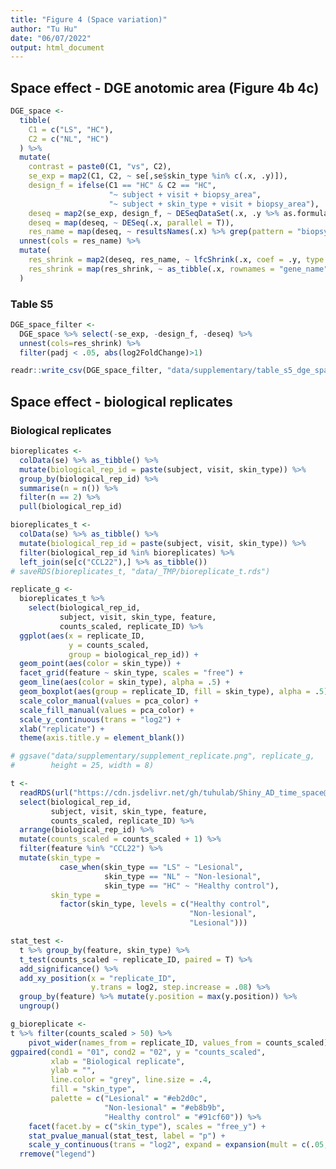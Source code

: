 ```yaml
---
title: "Figure 4 (Space variation)"
author: "Tu Hu"
date: "06/07/2022"
output: html_document
---
```


## Space effect - DGE anotomic area (Figure 4b 4c)
```r
DGE_space <-
  tibble(
    C1 = c("LS", "HC"),
    C2 = c("NL", "HC")
  ) %>% 
  mutate(
    contrast = paste0(C1, "vs", C2),
    se_exp = map2(C1, C2, ~ se[,se$skin_type %in% c(.x, .y)]),
    design_f = ifelse(C1 == "HC" & C2 == "HC", 
                      "~ subject + visit + biopsy_area", 
                      "~ subject + skin_type + visit + biopsy_area"),
    deseq = map2(se_exp, design_f, ~ DESeqDataSet(.x, .y %>% as.formula)),
    deseq = map(deseq, ~ DESeq(.x, parallel = T)),
    res_name = map(deseq, ~ resultsNames(.x) %>% grep(pattern = "biopsy_area", ., value = T))) %>% 
  unnest(cols = res_name) %>% 
  mutate(
    res_shrink = map2(deseq, res_name, ~ lfcShrink(.x, coef = .y, type = "apeglm", parallel = T)),
    res_shrink = map(res_shrink, ~ as_tibble(.x, rownames = "gene_name"))
  )
```

### Table S5
```r
DGE_space_filter <- 
  DGE_space %>% select(-se_exp, -design_f, -deseq) %>% 
  unnest(cols=res_shrink) %>% 
  filter(padj < .05, abs(log2FoldChange)>1)

readr::write_csv(DGE_space_filter, "data/supplementary/table_s5_dge_space.csv")
```

## Space effect - biological replicates

### Biological replicates
```r
bioreplicates <-
  colData(se) %>% as_tibble() %>% 
  mutate(biological_rep_id = paste(subject, visit, skin_type)) %>%
  group_by(biological_rep_id) %>% 
  summarise(n = n()) %>% 
  filter(n == 2) %>% 
  pull(biological_rep_id)

bioreplicates_t <- 
  colData(se) %>% as_tibble() %>% 
  mutate(biological_rep_id = paste(subject, visit, skin_type)) %>% 
  filter(biological_rep_id %in% bioreplicates) %>% 
  left_join(se[c("CCL22"),] %>% as_tibble())
# saveRDS(bioreplicates_t, "data/_TMP/bioreplicate_t.rds")

replicate_g <-
  bioreplicates_t %>% 
    select(biological_rep_id, 
           subject, visit, skin_type, feature, 
           counts_scaled, replicate_ID) %>% 
  ggplot(aes(x = replicate_ID, 
             y = counts_scaled, 
             group = biological_rep_id)) + 
  geom_point(aes(color = skin_type)) + 
  facet_grid(feature ~ skin_type, scales = "free") + 
  geom_line(aes(color = skin_type), alpha = .5) + 
  geom_boxplot(aes(group = replicate_ID, fill = skin_type), alpha = .5) + 
  scale_color_manual(values = pca_color) + 
  scale_fill_manual(values = pca_color) + 
  scale_y_continuous(trans = "log2") +
  xlab("replicate") +
  theme(axis.title.y = element_blank())

# ggsave("data/supplementary/supplement_replicate.png", replicate_g,
#        height = 25, width = 8)
```

```r
t <-
  readRDS(url("https://cdn.jsdelivr.net/gh/tuhulab/Shiny_AD_time_space@master/data/bioreplicate_t.rds")) %>%
  select(biological_rep_id,
         subject, visit, skin_type, feature,
         counts_scaled, replicate_ID) %>%
  arrange(biological_rep_id) %>%
  mutate(counts_scaled = counts_scaled + 1) %>%
  filter(feature %in% "CCL22") %>% 
  mutate(skin_type = 
           case_when(skin_type == "LS" ~ "Lesional",
                     skin_type == "NL" ~ "Non-lesional",
                     skin_type == "HC" ~ "Healthy control"),
         skin_type = 
           factor(skin_type, levels = c("Healthy control",
                                        "Non-lesional",
                                        "Lesional")))

stat_test <-
  t %>% group_by(feature, skin_type) %>%
  t_test(counts_scaled ~ replicate_ID, paired = T) %>%
  add_significance() %>%
  add_xy_position(x = "replicate_ID",
                  y.trans = log2, step.increase = .08) %>%
  group_by(feature) %>% mutate(y.position = max(y.position)) %>%
  ungroup()

g_bioreplicate <- 
t %>% filter(counts_scaled > 50) %>% 
    pivot_wider(names_from = replicate_ID, values_from = counts_scaled) %>% 
ggpaired(cond1 = "01", cond2 = "02", y = "counts_scaled",
         xlab = "Biological replicate",
         ylab = "",
         line.color = "grey", line.size = .4,
         fill = "skin_type",
         palette = c("Lesional" = "#eb2d0c", 
                     "Non-lesional" = "#eb8b9b", 
                     "Healthy control" = "#91cf60")) %>%
    facet(facet.by = c("skin_type"), scales = "free_y") +
    stat_pvalue_manual(stat_test, label = "p") +
    scale_y_continuous(trans = "log2", expand = expansion(mult = c(.05, .1)), breaks = c(10, 100, 1000, 10000, 30000)) +
  rremove("legend")


```
